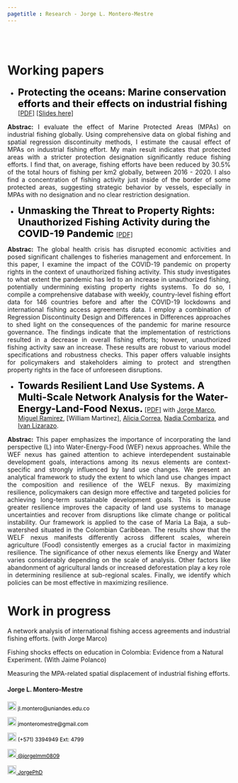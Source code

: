 ```yaml
---
pagetitle : Research - Jorge L. Montero-Mestre
---
```


<br>  </br> <!--- Agrega lineas en blanco --->

<!------------- Panel de la izquierda ------------->
<div class="col-sm-9">

# Working papers

<p>  </p> <!--- Agrega una linea en blanco --->

<!--- Documento 1 --->

* <strong style="color:black;font-size:22px;"> Protecting the oceans: Marine conservation efforts and their effects on industrial fishing </strong>  [[PDF]](https://jorgephd.github.io/jorge-montero.github.io/research/MPAs_Fishing_MRE_vf.pdf) [[Slides here]](https://github.com/JorgePhD/jorge-montero.github.io/blob/main/research/Final_Slides_JM.pdf)

 <p align="justify"> **Abstrac:** I evaluate the effect of Marine Protected Areas (MPAs) on industrial fishing globally. Using comprehensive data on global fishing and spatial regression discontinuity methods, I estimate the causal effect of MPAs on industrial fishing effort. My main result indicates that protected areas with a stricter protection designation significantly reduce fishing efforts. I find that, on average, fishing efforts have been reduced by 30.5% of the total hours of fishing per km2 globally, between 2016 - 2020. I also find a concentration of fishing activity just inside of the border of some protected areas, suggesting strategic behavior by vessels, especially in MPAs with no designation and no clear restriction designation. </p>

<!--- Documento 2 --->

* <strong style="color:black;font-size:22px;"> Unmasking the Threat to Property Rights: Unauthorized Fishing Activity during the COVID-19 Pandemic </strong> [[PDF]](https://github.com/JorgePhD/jorge-montero.github.io/blob/main/research/Lockdown_and_Fishing.pdf)

 <p align="justify"> **Abstrac:** The global health crisis has disrupted economic activities and posed significant challenges to fisheries management and enforcement. In this paper, I examine the impact of the COVID-19 pandemic on property rights in the context of unauthorized fishing activity. This study investigates to what extent the pandemic has led to an increase in unauthorized fishing, potentially undermining existing property rights systems. To do so, I compile a comprehensive database with weekly, country-level fishing effort data for 146 countries before and after the COVID-19 lockdowns and international fishing access agreements data. I employ a combination of Regression Discontinuity Design and Differences in Differences approaches to shed light on the consequences of the pandemic for marine resource governance. The findings indicate that the implementation of restrictions resulted in a decrease in overall fishing efforts; however, unauthorized fishing activity saw an increase. These results are robust to various model specifications and robustness checks. This paper offers valuable insights for policymakers and stakeholders aiming to protect and strengthen property rights in the face of unforeseen disruptions. </p>

<!--- Documento 3 --->

* <strong style="color:black;font-size:22px;">Towards Resilient Land Use Systems. A Multi-Scale Network Analysis for the Water-Energy-Land-Food Nexus.</strong> [[PDF]](https://github.com/JorgePhD/jorge-montero.github.io/blob/main/research/WELF%20nexus%20paper.pdf) with [Jorge Marco](https://www.efdinitiative.org/about-efd/people/renau-jorge-marco), [Miguel Ramirez](https://co.linkedin.com/in/mianr13), [William Martinez], [Alicia Correa](https://alycorreab585.wixsite.com/misitio), [Nadia Combariza](https://www.uni-giessen.de/de/fbz/zentren/zeu/Team/zeumembersall/NCombariza/NCombariza), and [Ivan Lizarazo](http://www.cienciasagrarias.bogota.unal.edu.co/iv%C3%A1n-alberto-lizarazo-salcedo).

<p align="justify"> **Abstrac:** This paper emphasizes the importance of incorporating the land perspective (L) into Water-Energy-Food (WEF) nexus approaches. While the WEF nexus has gained attention to achieve interdependent sustainable development goals, interactions among its nexus elements are context-specific and strongly influenced by land use changes. We present an analytical framework to study the extent to which land use changes impact the composition and resilience of the WELF nexus. By maximizing resilience, policymakers can design more effective and targeted policies for achieving long-term sustainable development goals. This is because greater resilience improves the capacity of land use systems to manage uncertainties and recover from disruptions like climate change or political instability. Our framework is applied to the case of Maria La Baja, a sub-watershed situated in the Colombian Caribbean. The results show that the WELF nexus manifests differently across different scales, wherein agriculture (Food) consistently emerges as a crucial factor in maximizing resilience. The significance of other nexus elements like Energy and Water varies considerably depending on the scale of analysis. Other factors like abandonment of agricultural lands or increased deforestation play a key role in determining resilience at sub-regional scales. Finally, we identify which policies can be most effective in maximizing resilience. </p>


<!--- Work in progress --->

# Work in progress

A network analysis of international fishing access agreements and industrial fishing efforts. (with Jorge Marco)

Fishing shocks effects on education in Colombia: Evidence from a Natural Experiment. (With Jaime Polanco)

Measuring the MPA-related spatial displacement of industrial fishing efforts.

</div>
<!------------- Panel de la izquierda ------------->


<!------------- Panel de la derecha ------------->
<div class="col-sm-3">

#### Jorge L. Montero-Mestre
 
<!-- Correo -->
<p style="color:black;font-size:12px;"><img alt="Qries" src="./images/correo.png" width=20" height="20"> jl.montero@uniandes.edu.co </img></p>

<!-- Correo -->
<p style="color:black;font-size:12px;"><img alt="Qries" src="./images/correo.png" width=20" height="20"> jmonteromestre@gmail.com </img></p>

<!-- Tel -->
<p style="color:black;font-size:12px;"><img alt="Qries" src="./images/tel.png" width=20" height="20"> (+571) 3394949 Ext: 4799</img></p>

<!-- Twitter -->
 <a href="https://twitter.com/jorgelmm0809" style="color:black;font-size:12px;"> <img alt="Qries" src="./images/twitter.jpg" width=20" height="20">  @jorgelmm0809</a> 

<!-- GitHub -->
<a href="https://github.com/JorgePhD" style="color:black;font-size:12px;"> <img alt="Qries" src="./images/github.png" width=20" height="20">  JorgePhD</a>
</div>
<!------------- Panel de la derecha ------------->



<br>  </br> <!--- Agrega lineas en blanco --->
